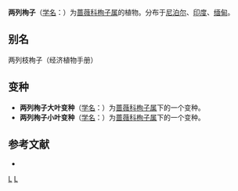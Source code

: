 {{Speciesbox
| genus = Cotoneaster
| species = nitidus
| image = Cotoneaster nitidus var. parvifolius (Cotoneaster cavei) - UBC Botanical Garden - Vancouver, Canada - DSC07740.jpg
| image_caption = 两列栒子小叶变种，摄于加拿大温哥华UBC植物园
| authority = Jacq., 1857
| subdivision_ranks =[[变种|变种]]
| subdivision =
* 两列栒子 ''C. n.'' var. ''nitidus''
* [[两列栒子小叶变种|两列栒子小叶变种]] ''C. n.'' var. ''parvifolius''
* [[两列栒子大叶变种|两列栒子大叶变种]] ''C. n.'' var. ''duthieanus''
}}

'''两列栒子'''（[[学名|学名]]：{{lang|la|''Cotoneaster nitidus''}}）为[[蔷薇科|蔷薇科]][[栒子属|栒子属]]的植物。分布于[[尼泊尔|尼泊尔]]、[[印度|印度]]、[[缅甸|缅甸]]。

== 别名 ==
两列枝栒子（经济植物手册）

== 变种 ==
* '''两列栒子大叶变种'''（[[学名|学名]]：{{lang|la|'''''Cotoneaster nitidus'' var. ''duthieanus'''''}}）为[[蔷薇科|蔷薇科]][[栒子属|栒子属]]下的一个变种。
* '''两列栒子小叶变种'''（[[学名|学名]]：{{lang|la|'''''Cotoneaster nitidus'' var. ''parvifolius'''''}}）为[[蔷薇科|蔷薇科]][[栒子属|栒子属]]下的一个变种。

== 参考文献 ==
<div class="references-small">
* {{cite web| url =http://www.bioinfo.cn/db05/KmzwSpecies.php?action=view&id=18675| title =两列栒子（原变种）| work =《中国高等植物数据库全库》| publisher =中国科学院微生物研究所| author =昆明植物研究所| accessdate =2009-02-25| deadurl =yes| archiveurl =https://web.archive.org/web/20160305040551/http://www.bioinfo.cn/db05/KmzwSpecies.php?action=view&id=18675| archivedate =2016-03-05}}
</div>
{{Taxonbar|from=Q10871355}}

[[Category:栒子属|L]]
[[Category:1857年描述的植物|L]]